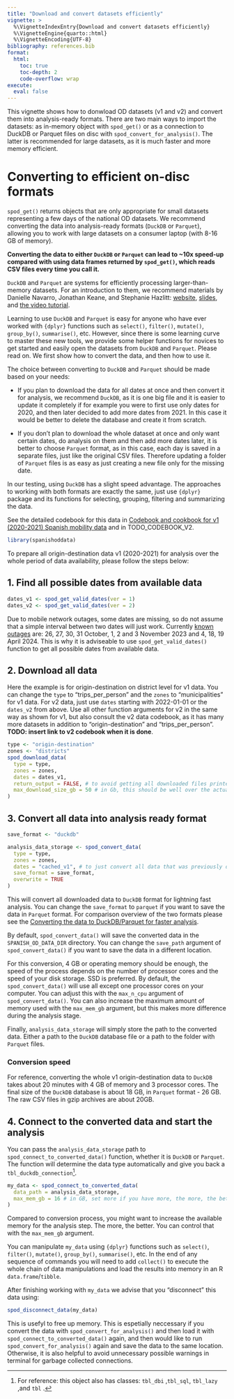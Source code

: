 ```yaml
---
title: "Download and convert datasets efficiently"
vignette: >
  %\VignetteIndexEntry{Download and convert datasets efficiently}
  %\VignetteEngine{quarto::html}
  %\VignetteEncoding{UTF-8}
bibliography: references.bib
format:
  html:
    toc: true
    toc-depth: 2
    code-overflow: wrap
execute: 
  eval: false
---
```


This vignette shows how to donwload OD datasets (v1 and v2) and convert them into analysis-ready formats.
There are two main ways to import the datasets: as in-memory object with `spod_get()` or as a connection to DuckDB or Parquet files on disc with `spod_convert_for_analysis()`. The latter is recommended for large datasets, as it is much faster and more memory efficient.

# Converting to efficient on-disc formats {#convert-data}

`spod_get()` returns objects that are only appropriate for small datasets representing a few days of the national OD datasets. We recommend converting the data into analysis-ready formats (`DuckDB` or `Parquet`), allowing you to work with large datasets on a consumer laptop (with 8-16 GB of memory).

**Converting the data to either `DuckDB` or `Parquet` can lead to ~10x speed-up compared with using data frames returned by `spod_get()`, which reads CSV files every time you call it.**

`DuckDB` and `Parquet` are systems for efficiently processing larger-than-memory datasets. For an introduction to them, we recommend materials by Danielle Navarro, Jonathan Keane, and Stephanie Hazlitt: [website](https://arrow-user2022.netlify.app/){target="_blank"}, [slides](https://arrow-user2022.netlify.app/slides){target="_blank"}, and [the video tutorial](https://www.youtube.com/watch?v=YZMuFavEgA4){target="_blank"}.

Learning to use `DuckDB` and `Parquet` is easy for anyone who have ever worked with `{dplyr}` functions such as `select()`, `filter()`, `mutate()`, `group_by()`, `summarise()`, etc. However, since there is some learning curve to master these new tools, we provide some helper functions for novices to get started and easily open the datasets from `DuckDB` and `Parquet`. Please read on. We first show how to convert the data, and then how to use it.

The choice between converting to `DuckDB` and `Parquet` should be made based on your needs:

-   If you plan to download the data for all dates at once and then convert it for analysis, we recommend `DuckDB`, as it is one big file and it is easier to update it completely if for example you were to first use only dates for 2020, and then later decided to add more dates from 2021. In this case it would be better to delete the database and create it from scratch.

-   If you don't plan to download the whole dataset at once and only want certain dates, do analysis on them and then add more dates later, it is better to choose `Parquet` format, as in this case, each day is saved in a separate files, just like the original CSV files. Therefore updating a folder of `Parquet` files is as easy as just creating a new file only for the missing date.

In our testing, using `DuckDB` has a slight speed advantage. The approaches to working with both formats are exactly the same, just use `{dplyr}` package and its functions for selecting, grouping, filtering and summarizing the data.


See the detailed codebook for this data in [Codebook and cookbook for v1 (2020-2021) Spanish mobility data](v1-2020-2021-mitma-data-codebook.qmd) and in TODO_CODEBOOK_V2.

```r
library(spanishoddata)
```

To prepare all origin-destination data v1 (2020-2021) for analysis over the whole period of data availability, please follow the steps below:

## 1. Find all possible dates from available data

```r
dates_v1 <- spod_get_valid_dates(ver = 1)
dates_v2 <- spod_get_valid_dates(ver = 2)
```

Due to mobile network outages, some dates are missing, so do not assume that a simple interval between two dates will just work. Currently [known outages](https://www.transportes.gob.es/ministerio/proyectos-singulares/estudios-de-movilidad-con-big-data/opendata-movilidad){target="_blank"} are: 26, 27, 30, 31 October, 1, 2 and 3 November 2023 and 4, 18, 19 April 2024. This is why it is adviseable to use `spod_get_valid_dates()` function to get all possible dates from available data.

## 2. Download all data

Here the example is for origin-destination on district level for v1 data. You can change the `type` to "trips_per_person" and the `zones` to "municipalities" for v1 data. For v2 data, just use `dates` starting with 2022-01-01 or the `dates_v2` from above. Use all other function arguments for v2 in the same way as shown for v1, but also consult the v2 data codebook, as it has many more datasets in addition to "origin-destination" and "trips_per_person". **TODO: insert link to v2 codebook when it is done**.

```r
type <- "origin-destination"
zones <- "districts"
spod_download_data(
  type = type,
  zones = zones,
  dates = dates_v1,
  return_output = FALSE, # to avoid getting all downloaded files printed to console
  max_download_size_gb = 50 # in Gb, this should be well over the actual download size for v1 data
)
```

## 3. Convert all data into analysis ready format

```r
save_format <- "duckdb"

analysis_data_storage <- spod_convert_data(
  type = type,
  zones = zones,
  dates = "cached_v1", # to just convert all data that was previously downloaded, no need to specify dates here
  save_format = save_format,
  overwrite = TRUE
)
```

This will convert all downloaded data to `DuckDB` format for lightning fast analysis. You can change the `save_format` to `parquet` if you want to save the data in `Parquet` format. For comparison overview of the two formats please see the [Converting the data to DuckDB/Parquet for faster analysis](converting-the-data-for-faster-analysis.qmd).

By default, `spod_convert_data()` will save the converted data in the `SPANISH_OD_DATA_DIR` directory. You can change the `save_path` argument of `spod_convert_data()` if you want to save the data in a different location.

For this conversion, 4 GB or operating memory should be enough, the speed of the process depends on the number of processor cores and the speed of your disk storage. SSD is preferred. By default, the `spod_convert_data()` will use all except one processor cores on your computer. You can adjust this with the `max_n_cpu` argument of `spod_convert_data()`. You can also increase the maximum amount of memory used with the `max_mem_gb` argument, but this makes more difference during the analysis stage.

Finally, `analysis_data_storage` will simply store the path to the converted data. Either a path to the `DuckDB` database file or a path to the folder with `Parquet` files.

### Conversion speed

For reference, converting the whole v1 origin-destination data to `DuckDB` takes about 20 minutes with 4 GB of memory and 3 processor cores. The final size of the `DuckDB` database is about 18 GB, in `Parquet` format - 26 GB. The raw CSV files in gzip archives are about 20GB.

## 4. Connect to the converted data and start the analysis

You can pass the `analysis_data_storage` path to `spod_connect_to_converted_data()` function, whether it is `DuckDB` or `Parquet`. The function will determine the data type automatically and give you back a `tbl_duckdb_connection`[^1].

[^1]: For reference: this object also has classes: `tbl_dbi` ,`tbl_sql`, `tbl_lazy` ,and `tbl` .

```r
my_data <- spod_connect_to_converted_data(
  data_path = analysis_data_storage, 
  max_mem_gb = 16 # in GB, set more if you have more, the more, the better.
)
```

Compared to conversion process, you might want to increase the available memory for the analysis step. The more, the better. You can control that with the `max_mem_gb` argument.

You can manipulate `my_data` using `{dplyr}` functions such as `select()`, `filter()`, `mutate()`, `group_by()`, `summarise()`, etc. In the end of any sequence of commands you will need to add `collect()` to execute the whole chain of data manipulations and load the results into memory in an R `data.frame`/`tibble`.

After finishing working with `my_data` we advise that you "disconnect" this data using:

```r
spod_disconnect_data(my_data)
```

This is usefyl to free up memory. This is espetially neccessary if you convert the data with `spod_convert_for_analysis()` and then load it with `spod_connect_to_converted_data()` again, and then would like to run `spod_convert_for_analysis()` again and save the data to the same location. Otherwise, it is also helpful to avoid unnecessary possible warnings in terminal for garbage collected connections.
